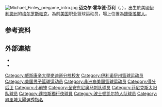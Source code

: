 {{BLPsources}}
{{Expand|time=2015-05-14}}
{{noteTA|G1=NBA}}
{{Infobox NBA Player
| name = 迈克尔·芬利<br />Michael Finley
| image = Michael Finley.jpg
| height_ft = 6 | height_in = 7
| weight_lb  = 225
| team =
| nationality = {{USA}}
| nationality_2 =
| birth_date = {{birth date and age|1973|3|6}}
| birth_place = {{USA}}[[伊利诺伊州|伊利诺伊州]][[梅尔罗斯帕克_(伊利诺伊州)|梅尔罗斯帕克]]
| death_date = 
| death_place = 
| highschool = 
| college = [[威斯康星大学麦迪逊分校|威斯康星大学麦迪逊分校]]
| draft_round = 1
| draft_pick  = 21
| draft_year = 1995
| draft_team = [[鳳凰城太陽|鳳凰城太陽]]
| career_start =1995年
| career_end = 2010年
| career_position = [[得分後衛|得分後衛]] / [[小前鋒|小前鋒]]
| career_number = 4, 40
| years1 = {{nbay|1995|start}}–{{nbay|1996|start}}
| team1 = [[鳳凰城太陽|鳳凰城太陽]]
| years2 = {{nbay|1996|start}}–{{nbay|2004|end}}
| team2 = [[達拉斯小牛|達拉斯小牛]]
| years3 = {{nbay|2005|start}}–{{nbay|2009|end}}
| team3 = [[聖安東尼奧馬刺|聖安東尼奧馬刺]]
| years4 = {{nbay|2009|end}}
| team4 = [[波士頓塞爾提克|波士頓塞爾提克]]
| highlights =
* [[NBA總冠軍|NBA總冠軍]] ([[2007_NBA_Finals|2007]])
* 2× [[NBA明星賽|NBA明星賽]] ([[2000_NBA_All-Star_Game|2000]], [[2001_NBA_All-Star_Game|2001]])
* [[NBA最佳新秀陣容|NBA最佳新秀陣容第一隊]] ({{nbay|1995|end}})
* [[USA_Basketball_Male_Athlete_of_the_Year|USA Basketball Male Athlete of the Year]] (1993)
| stat1label = [[Point_(basketball)|Points]]
| stat1value = 17,306 (15.8 ppg)
| stat2label = [[Rebound_(basketball)|Rebounds]]
| stat2value = 4,804 (4.4 rpg)
| stat3label = [[Assist_(basketball)|Assists]]
| stat3value = 3,245 (2.9 apg)
| bbr = finlemi01
| medal_templates = 
{{MedalSport | Men's basketball}}
{{MedalCountry|{{flagu|United States}}}}
{{MedalCompetition|[[Goodwill_Games|Goodwill Games]]}}
{{MedalBronze| [[1994_Goodwill_Games|1994 St. Petersburg]] | [[United_States_national_basketball_team|National team]]}}
}}
{{世大運獎牌記錄
|代表={{USA}}
|項目=籃球
|a1=1993|b1=1
}}
[[File:Michael_Finley_pregame_intro.jpg|thumb]]
'''迈克尔·霍华德·芬利'''（{{lang-en|'''Michael Howard Finley'''}}，{{bd|1973年|3月6日||}}），出生於美國[[伊利諾州|伊利諾州]]的[[梅尔罗斯帕克_(伊利诺伊州)|梅尔罗斯帕克]]，為前[[美国|美国]]职业篮球运动员，場上位置為[[鋒衛搖擺人|鋒衛搖擺人]]。

== 参考资料 ==
{{Reflist}}

== 外部連結 ==
*{{Twitter|michaelfinley}}
*{{Instagram|michaelfinley4}}
{{美国篮球年度最佳男运动员}}
{{1995 NBA Draft}}
{{San Antonio Spurs 2006-07 NBA champions}}
{{Authority control}}
{{DEFAULTSORT:Finley, Michael}}

[[Category:威斯康辛大學麥迪遜分校校友|Category:威斯康辛大學麥迪遜分校校友]]
[[Category:伊利诺伊州篮球运动员|Category:伊利诺伊州篮球运动员]]
[[Category:美国男子篮球运动员|Category:美国男子篮球运动员]]
[[Category:非洲裔美国篮球运动员|Category:非洲裔美国篮球运动员]]
[[Category:得分后卫|Category:得分后卫]]
[[Category:小前锋|Category:小前锋]]
[[Category:圣安东尼奥马刺队球员|Category:圣安东尼奥马刺队球员]]
[[Category:菲尼克斯太阳队球员|Category:菲尼克斯太阳队球员]]
[[Category:達拉斯獨行俠球員|Category:達拉斯獨行俠球員]]
[[Category:波士顿凯尔特人队球员|Category:波士顿凯尔特人队球员]]
[[Category:鳳凰城太陽選秀指名|Category:鳳凰城太陽選秀指名]]